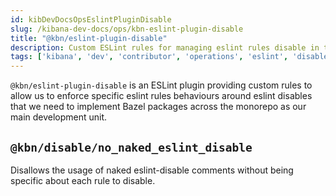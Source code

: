 ```yaml
---
id: kibDevDocsOpsEslintPluginDisable
slug: /kibana-dev-docs/ops/kbn-eslint-plugin-disable
title: "@kbn/eslint-plugin-disable"
description: Custom ESLint rules for managing eslint rules disable in the Kibana repository
tags: ['kibana', 'dev', 'contributor', 'operations', 'eslint', 'disable']
---
```


`@kbn/eslint-plugin-disable` is an ESLint plugin providing custom rules to allow us to enforce specific eslint rules behaviours around eslint disables that we need to implement Bazel packages across the monorepo as our main development unit.

## `@kbn/disable/no_naked_eslint_disable`

Disallows the usage of naked eslint-disable comments without being specific about each rule to disable.